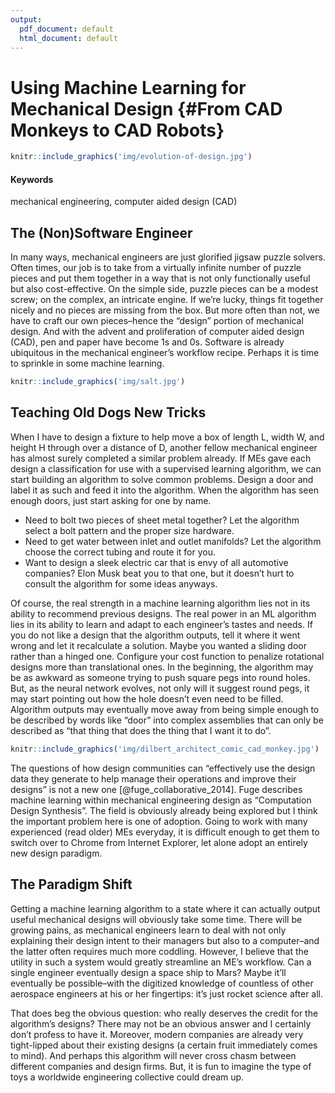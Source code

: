 ```yaml
---
output:
  pdf_document: default
  html_document: default
---
```


# Using Machine Learning for Mechanical Design {#From CAD Monkeys to CAD Robots}

```r
knitr::include_graphics('img/evolution-of-design.jpg')
```

#### Keywords {-}

mechanical engineering, computer aided design (CAD)

## The (Non)Software Engineer

In many ways, mechanical engineers are just glorified jigsaw puzzle solvers.  Often times, our job is to take from a virtually infinite number of puzzle pieces and put them together in a way that is not only functionally useful but also cost-effective.  On the simple side, puzzle pieces can be a modest screw; on the complex, an intricate engine.  If we're lucky, things fit together nicely and no pieces are missing from the box.  But more often than not, we have to craft our own pieces--hence the "design" portion of mechanical design.  And with the advent and proliferation of computer aided design (CAD), pen and paper have become 1s and 0s.  Software is already ubiquitous in the mechanical engineer's workflow recipe.  Perhaps it is time to sprinkle in some machine learning.

```r
knitr::include_graphics('img/salt.jpg')
```

## Teaching Old Dogs New Tricks

When I have to design a fixture to help move a box of length L, width W, and height H through over a distance of D, another fellow mechanical engineer has almost surely completed a similar problem already.  If MEs gave each design a classification for use with a supervised learning algorithm, we can start building an algorithm to solve common problems.  Design a door and label it as such and feed it into the algorithm.  When the algorithm has seen enough doors, just start asking for one by name.

* Need to bolt two pieces of sheet metal together?  Let the algorithm select a bolt pattern and the proper size hardware.
* Need to get water between inlet and outlet manifolds?  Let the algorithm choose the correct tubing and route it for you.
* Want to design a sleek electric car that is envy of all automotive companies?  Elon Musk beat you to that one, but it doesn't hurt to consult the algorithm for some ideas anyways.

Of course, the real strength in a machine learning algorithm lies not in its ability to recommend previous designs.  The real power in an ML algorithm lies in its ability to learn and adapt to each engineer's tastes and needs.  If you do not like a design that the algorithm outputs, tell it where it went wrong and let it recalculate a solution.  Maybe you wanted a sliding door rather than a hinged one.  Configure your cost function to penalize rotational designs more than translational ones.  In the beginning, the algorithm may be as awkward as someone trying to push square pegs into round holes.  But, as the neural network evolves, not only will it suggest round pegs, it may start pointing out how the hole doesn't even need to be filled.  Algorithm outputs may eventually move away from being simple enough to be described by words like "door" into complex assemblies that can only be described as "that thing that does the thing that I want it to do".

```r
knitr::include_graphics('img/dilbert_architect_comic_cad_monkey.jpg')
```

The questions of how design communities can "effectively use the design data they generate to help manage their operations and improve their designs" is not a new one [@fuge_collaborative_2014].  Fuge describes machine learning within mechanical engineering design as "Computation Design Synthesis". The field is obviously already being explored but I think the important problem here is one of adoption.  Going to work with many experienced (read older) MEs everyday, it is difficult enough to get them to switch over to Chrome from Internet Explorer, let alone adopt an entirely new design paradigm.

## The Paradigm Shift

Getting a machine learning algorithm to a state where it can actually output useful mechanical designs will obviously take some time.  There will be growing pains, as mechanical engineers learn to deal with not only explaining their design intent to their managers but also to a computer--and the latter often requires much more coddling.  However, I believe that the utility in such a system would greatly streamline an ME's workflow.  Can a single engineer eventually design a space ship to Mars?  Maybe it'll eventually be possible--with the digitized knowledge of countless of other aerospace engineers at his or her fingertips: it's just rocket science after all.

That does beg the obvious question: who really deserves the credit for the algorithm's designs?  There may not be an obvious answer and I certainly don't profess to have it.  Moreover, modern companies are already very tight-lipped about their existing designs (a certain fruit immediately comes to mind).  And perhaps this algorithm will never cross chasm between different companies and design firms.  But, it is fun to imagine the type of toys a worldwide engineering collective could dream up.